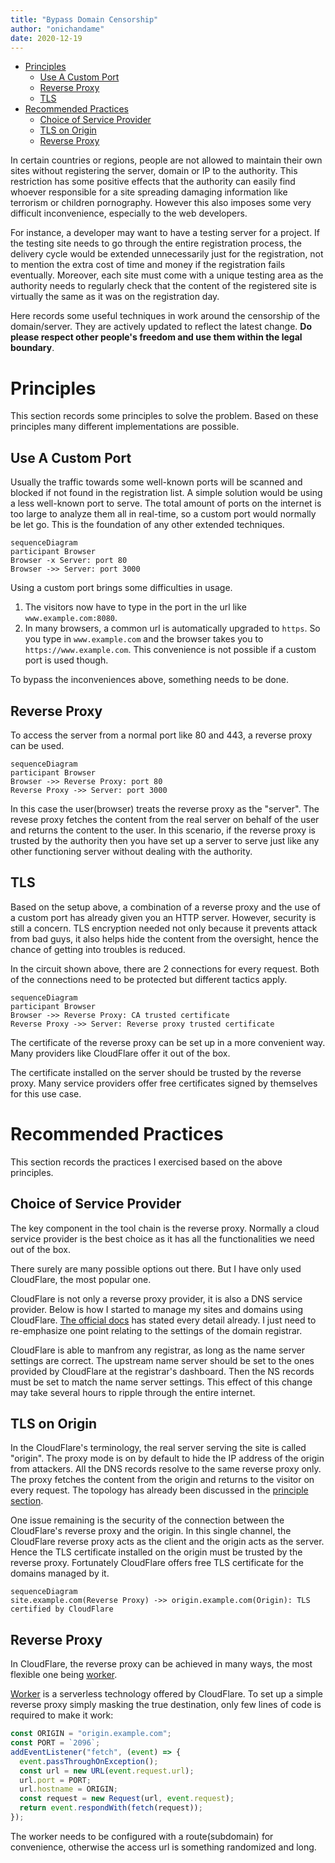 ```yaml
---
title: "Bypass Domain Censorship"
author: "onichandame"
date: 2020-12-19
---
```



<!-- vim-markdown-toc GFM -->

- [Principles](#principles)
  - [Use A Custom Port](#use-a-custom-port)
  - [Reverse Proxy](#reverse-proxy)
  - [TLS](#tls)
- [Recommended Practices](#recommended-practices)
  - [Choice of Service Provider](#choice-of-service-provider)
  - [TLS on Origin](#tls-on-origin)
  - [Reverse Proxy](#reverse-proxy-1)

<!-- vim-markdown-toc -->

In certain countries or regions, people are not allowed to maintain their own sites without registering the server, domain or IP to the authority. This restriction has some positive effects that the authority can easily find whoever responsible for a site spreading damaging information like terrorism or children pornography. However this also imposes some very difficult inconvenience, especially to the web developers.

For instance, a developer may want to have a testing server for a project. If the testing site needs to go through the entire registration process, the delivery cycle would be extended unnecessarily just for the registration, not to mention the extra cost of time and money if the registration fails eventually. Moreover, each site must come with a unique testing area as the authority needs to regularly check that the content of the registered site is virtually the same as it was on the registration day.

Here records some useful techniques in work around the censorship of the domain/server. They are actively updated to reflect the latest change. **Do please respect other people's freedom and use them within the legal boundary**.

# Principles

This section records some principles to solve the problem. Based on these principles many different implementations are possible.

## Use A Custom Port

Usually the traffic towards some well-known ports will be scanned and blocked if not found in the registration list. A simple solution would be using a less well-known port to serve. The total amount of ports on the internet is too large to analyze them all in real-time, so a custom port would normally be let go. This is the foundation of any other extended techniques.

```mermaid
sequenceDiagram
participant Browser
Browser -x Server: port 80
Browser ->> Server: port 3000
```

Using a custom port brings some difficulties in usage.

1. The visitors now have to type in the port in the url like `www.example.com:8080`.
2. In many browsers, a common url is automatically upgraded to `https`. So you type in `www.example.com` and the browser takes you to `https://www.example.com`. This convenience is not possible if a custom port is used though.

To bypass the inconveniences above, something needs to be done.

## Reverse Proxy

To access the server from a normal port like 80 and 443, a reverse proxy can be used.

```mermaid
sequenceDiagram
participant Browser
Browser ->> Reverse Proxy: port 80
Reverse Proxy ->> Server: port 3000
```

In this case the user(browser) treats the reverse proxy as the "server". The revese proxy fetches the content from the real server on behalf of the user and returns the content to the user. In this scenario, if the reverse proxy is trusted by the authority then you have set up a server to serve just like any other functioning server without dealing with the authority.

## TLS

Based on the setup above, a combination of a reverse proxy and the use of a custom port has already given you an HTTP server. However, security is still a concern. TLS encryption needed not only because it prevents attack from bad guys, it also helps hide the content from the oversight, hence the chance of getting into troubles is reduced.

In the circuit shown above, there are 2 connections for every request. Both of the connections need to be protected but different tactics apply.

```mermaid
sequenceDiagram
participant Browser
Browser ->> Reverse Proxy: CA trusted certificate
Reverse Proxy ->> Server: Reverse proxy trusted certificate
```

The certificate of the reverse proxy can be set up in a more convenient way. Many providers like CloudFlare offer it out of the box.

The certificate installed on the server should be trusted by the reverse proxy. Many service providers offer free certificates signed by themselves for this use case.

# Recommended Practices

This section records the practices I exercised based on the above principles.

## Choice of Service Provider

The key component in the tool chain is the reverse proxy. Normally a cloud service provider is the best choice as it has all the functionalities we need out of the box.

There surely are many possible options out there. But I have only used CloudFlare, the most popular one.

CloudFlare is not only a reverse proxy provider, it is also a DNS service provider. Below is how I started to manage my sites and domains using CloudFlare. [The official docs][cf] has stated every detail already. I just need to re-emphasize one point relating to the settings of the domain registrar.

CloudFlare is able to manfrom any registrar, as long as the name server settings are correct. The upstream name server should be set to the ones provided by CloudFlare at the registrar's dashboard. Then the NS records must be set to match the name server settings. This effect of this change may take several hours to ripple through the entire internet.

## TLS on Origin

In the CloudFlare's terminology, the real server serving the site is called "origin". The proxy mode is on by default to hide the IP address of the origin from attackers. All the DNS records resolve to the same reverse proxy only. The proxy fetches the content from the origin and returns to the visitor on every request. The topology has already been discussed in the [principle section](#principles).

One issue remaining is the security of the connection between the CloudFlare's reverse proxy and the origin. In this single channel, the CloudFlare reverse proxy acts as the client and the origin acts as the server. Hence the TLS certificate installed on the origin must be trusted by the reverse proxy. Fortunately CloudFlare offers free TLS certificate for the domains managed by it.

```mermaid
sequenceDiagram
site.example.com(Reverse Proxy) ->> origin.example.com(Origin): TLS certified by CloudFlare
```

## Reverse Proxy

In CloudFlare, the reverse proxy can be achieved in many ways, the most flexible one being [worker][worker].

[Worker][worker] is a serverless technology offered by CloudFlare. To set up a simple reverse proxy simply masking the true destination, only few lines of code is required to make it work:

```javascript
const ORIGIN = "origin.example.com";
const PORT = `2096`;
addEventListener("fetch", (event) => {
  event.passThroughOnException();
  const url = new URL(event.request.url);
  url.port = PORT;
  url.hostname = ORIGIN;
  const request = new Request(url, event.request);
  return event.respondWith(fetch(request));
});
```

The worker needs to be configured with a route(subdomain) for convenience, otherwise the access url is something randomized and long.

[cf]: https://support.cloudflare.com/hc/en-us/articles/201720164-Creating-a-Cloudflare-account-and-adding-a-website#2YulMb5YJTVnMxgAgNWdS2
[worker]: https://workers.cloudflare.com/
[ports]: https://support.cloudflare.com/hc/en-us/articles/200169156-Identifying-network-ports-compatible-with-Cloudflare-s-proxy#:~:text=HTTPS%20ports%20supported%20by%20Cloudflare,2083
